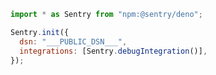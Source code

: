 ```javascript {tabTitle: JavaScript}
import * as Sentry from "npm:@sentry/deno";

Sentry.init({
  dsn: "___PUBLIC_DSN___",
  integrations: [Sentry.debugIntegration()],
});
```
